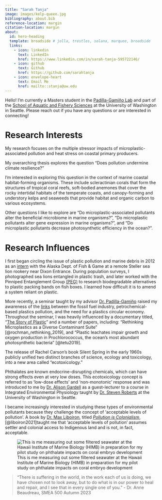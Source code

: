 ```yaml
---
title: "Sarah Tanja"
image: images/kelp-queen.jpg
bibliography: about.bib
reference-location: margin
citation-location: margin
about:
  id: hero-heading
  template: broadside # jolla, trestles, solana, marquee, broadside
  links:
    - icon: linkedin
      text: LinkedIn
      href: https://www.linkedin.com/in/sarah-tanja-595722146/
    - icon: github
      text: Github
      href: https://github.com/sarahtanja
    - icon: envelope-heart
      text: Email Me
      href: mailto::stanja@uw.edu
---
```


::: {#hero-heading}
Hello! I'm currently a Masters student in the [Padilla-Gamiño Lab](https://padilla-gaminolab.weebly.com/) and part of the [School of Aquatic and Fishery Sciences](https://fish.uw.edu/) at the University of Washington in Seattle. Please reach out if you have any questions or are interested in connecting!

# Research Interests

My research focuses on the multiple stressor impacts of microplastic-associated pollution and heat stress on coastal primary producers.

::: {.callout-note appearance="minimal" icon="false"}
My overarching thesis explores the question "Does pollution undermine climate resilience?"
:::

I'm interested in exploring this question in the context of marine coastal habitat-forming organisms. These include scleractinian corals that form the structures of tropical coral reefs, soft-bodied anemones that cover the rocky intertidal habitats of the temperate coasts, and canopy-forming and understory kelps and seaweeds that provide habitat and organic carbon to various ecosystems.

Other questions I like to explore are "Do microplastic-associated pollutants alter the beneficial microbiome in marine organisms?", "Do microplastic pollutants alter gene expression in marine organisms?", and "Do microplastic pollutants decrease photosynthetic efficiency in the ocean?".
:::

# Research Influences

I first began circling the issue of plastic pollution and marine debris in 2012 as an [intern](https://www.adfg.alaska.gov/index.cfm?adfg=internexp.donohoe) with the Alaska Dept. of Fish & Game at a remote Steller sea lion rookery near Dixon Entrance. During population surveys, I photographed sea lions entangled in plastic trash, and later worked with the Pinniped Entanglement Group [(PEG)](https://pinnipedentanglementgroup.org/) to research biodegradable alternatives to plastic packing bands on fish boxes. I learned how difficult it is to amend a system reliant on plastic.

More recently, a seminar taught by my advisor [Dr. Padilla-Gamiño](https://fish.uw.edu/faculty/jacqueline-padilla-gamino/) raised my awareness of the [links](https://www.youtube.com/watch?v=iO3SA4YyEYU) between the fossil fuel industry, petrochemical-based plastics pollution, and the need for a plastics circular economy. Throughout the seminar, I was heavily influenced by a documentary titled, "[The Story of Plastic](https://www.youtube.com/show/SC2l9YPiNhgA1NwB2avpZwgw)" and a number of papers, including: "Rethinking Microplastics as a Diverse Contaminant Suite" [@rochman_rethinking_2019], and "Plastic leachates impair growth and oxygen production in Prochlorococcus, the ocean's most abundant photosynthetic bacteria" [@tetu2019].

The release of Rachel Carson's book Silent Spring in the early 1960s publicly unified two distinct branches of science, ecology and toxicology, into a new area called "ecotoxicology."

Phthalates are known endocrine-disrupting chemicals, which can have strong effects even at very low doses. This ecotoxicology concept is referred to as 'low-dose effects' and 'non-monotonic' response and was introduced to me by [Dr. Alison Gardell](https://directory.tacoma.uw.edu/employee/agardell) as a guest-lecturer to a course in Integrated Environmental Physiology taught by [Dr. Steven Roberts](https://fish.uw.edu/faculty/steven-roberts/) at the University of Washington in Seattle.

I became increasingly interested in studying these types of environmental pollutants because they challenge the concept of 'acceptable levels of pollution'. A book by [Dr. Max Liboiron](https://maxliboiron.com/), titled [*Pollution is Colonialism*](https://www.dukeupress.edu/pollution-is-colonialism), [@liboiron2021]taught me that 'acceptable levels of pollution' assumes settler and colonial access to Indigenous land and is not, in fact, acceptable.

![This is me measuring out some filtered seawater at the Hawaii Institute of Marine Biology (HIMB) in preparation for my pilot study on phthalate impacts on coral embryo development](images/sarah-pour.jpg)

> "There is suffering in the world, in the work each of us is doing, we have chosen not to look away, but to do what is in our power to heal and repair, and I see that in every single one of you." - Dr. Anne Beaudreau, SMEA 500 Autumn 2023

